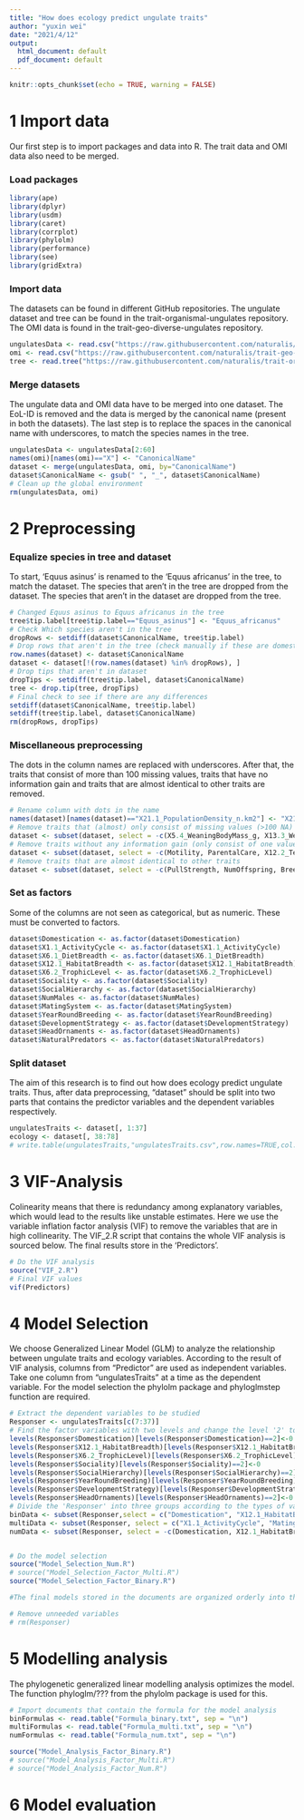 ---
title: "How does ecology predict ungulate traits"
author: "yuxin wei"
date: "2021/4/12"
output: 
  html_document: default
  pdf_document: default
---
```{r setup, include=FALSE}
knitr::opts_chunk$set(echo = TRUE, warning = FALSE)
```

# 1 Import data
Our first step is to import packages and data into R. The trait data and OMI data also need to be merged.

### Load packages
```{r Load packages, message=FALSE}
library(ape)
library(dplyr)
library(usdm)
library(caret)
library(corrplot)
library(phylolm)
library(performance)
library(see)
library(gridExtra)
```

### Import data
The datasets can be found in different GitHub repositories. The ungulate
dataset and tree can be found in the trait-organismal-ungulates repository. 
The OMI data is found in the trait-geo-diverse-ungulates repository.
```{r import data}
ungulatesData <- read.csv("https://raw.githubusercontent.com/naturalis/trait-organismal-ungulates/master/data/CSV/ungulatesTraits.csv")
omi <- read.csv("https://raw.githubusercontent.com/naturalis/trait-geo-diverse-ungulates/master/results/OMI/niche_traits.csv")
tree <- read.tree("https://raw.githubusercontent.com/naturalis/trait-organismal-ungulates/master/data/phylogeny/ungulates.tree")
```

### Merge datasets
The ungulate data and OMI data have to be merged into one dataset. The EoL-ID is
removed and the data is merged by the canonical name (present in both the
datasets). The last step is to replace the spaces in the canonical name with
underscores, to match the species names in the tree.
```{r merge data}
ungulatesData <- ungulatesData[2:60]
names(omi)[names(omi)=="X"] <- "CanonicalName"
dataset <- merge(ungulatesData, omi, by="CanonicalName")
dataset$CanonicalName <- gsub(" ", "_", dataset$CanonicalName)
# Clean up the global environment 
rm(ungulatesData, omi)
```

# 2 Preprocessing
### Equalize species in tree and dataset
To start, 'Equus asinus' is renamed to the 'Equus africanus' in the tree, to
match the dataset. The species that aren't in the tree are dropped from the
dataset. The species that aren't in the dataset are dropped from the tree.
```{r check if names match between dataset and tree, results='hide'}
# Changed Equus asinus to Equus africanus in the tree 
tree$tip.label[tree$tip.label=="Equus_asinus"] <- "Equus_africanus"
# Check Which species aren't in the tree
dropRows <- setdiff(dataset$CanonicalName, tree$tip.label)
# Drop rows that aren't in the tree (check manually if these are domesticated)
row.names(dataset) <- dataset$CanonicalName
dataset <- dataset[!(row.names(dataset) %in% dropRows), ]
# Drop tips that aren't in dataset
dropTips <- setdiff(tree$tip.label, dataset$CanonicalName)
tree <- drop.tip(tree, dropTips)
# Final check to see if there are any differences
setdiff(dataset$CanonicalName, tree$tip.label)
setdiff(tree$tip.label, dataset$CanonicalName)
rm(dropRows, dropTips)
```

### Miscellaneous preprocessing
The dots in the column names are replaced with underscores. After that, the
traits that consist of more than 100 missing values, traits that have no
information gain and traits that are almost identical to other traits are
removed.
```{r misc preprocessing}
# Rename column with dots in the name
names(dataset)[names(dataset)=="X21.1_PopulationDensity_n.km2"] <- "X21.1_PopulationDensity_n_km2"
# Remove traits that (almost) only consist of missing values (>100 NA)
dataset <- subset(dataset, select = -c(X5.4_WeaningBodyMass_g, X13.3_WeaningHeadBodyLen_mm, X13.2_NeonateHeadBodyLen_mm, X18.1_BasalMetRate_mLO2hr, X5.2_BasalMetRateMass_g, X2.1_AgeatEyeOpening_d, X8.1_AdultForearmLen_mm, X10.1_PopulationGrpSize))
# Remove traits without any information gain (only consist of one value)
dataset <- subset(dataset, select = -c(Motility, ParentalCare, X12.2_Terrestriality))
# Remove traits that are almost identical to other traits
dataset <- subset(dataset, select = -c(PullStrength, NumOffspring, BreedingInterval, Diet, AVGWeight, MaturityReachFemale, MaturityReachMale, X22.2_HomeRange_Indiv_km2, X5.3_NeonateBodyMass_g, X16.1_LittersPerYear,X7.1_DispersalAge_d))
```

### Set as factors
Some of the columns are not seen as categorical, but as numeric. These must be converted
to factors.
```{r as factor}
dataset$Domestication <- as.factor(dataset$Domestication)
dataset$X1.1_ActivityCycle <- as.factor(dataset$X1.1_ActivityCycle)
dataset$X6.1_DietBreadth <- as.factor(dataset$X6.1_DietBreadth)
dataset$X12.1_HabitatBreadth <- as.factor(dataset$X12.1_HabitatBreadth)
dataset$X6.2_TrophicLevel <- as.factor(dataset$X6.2_TrophicLevel)
dataset$Sociality <- as.factor(dataset$Sociality)
dataset$SocialHierarchy <- as.factor(dataset$SocialHierarchy)
dataset$NumMales <- as.factor(dataset$NumMales)
dataset$MatingSystem <- as.factor(dataset$MatingSystem)
dataset$YearRoundBreeding <- as.factor(dataset$YearRoundBreeding)
dataset$DevelopmentStrategy <- as.factor(dataset$DevelopmentStrategy)
dataset$HeadOrnaments <- as.factor(dataset$HeadOrnaments)
dataset$NaturalPredators <- as.factor(dataset$NaturalPredators)
```

### Split dataset
The aim of this research is to find out how does ecology predict ungulate traits. 
Thus, after data preprocessing, "dataset" should be split into two parts that contains the predictor variables and the dependent variables respectively. 
```{r re-divide the dataset}
ungulatesTraits <- dataset[, 1:37]
ecology <- dataset[, 38:78]
# write.table(ungulatesTraits,"ungulatesTraits.csv",row.names=TRUE,col.names=TRUE,sep=",")
```

# 3 VIF-Analysis
Colinearity means that there is redundancy among explanatory variables, which would lead to the results like unstable estimates. Here we use the variable inflation factor analysis (VIF) to remove the variables that are in high collinearity. The VIF_2.R script that contains the whole VIF analysis is sourced below. The final results store in the 'Predictors'.
```{r VIF, results='markup'}
# Do the VIF analysis
source("VIF_2.R")
# Final VIF values
vif(Predictors)
```

# 4 Model Selection
We choose Generalized Linear Model (GLM) to analyze the relationship between ungulate traits
and ecology variables. According to the result of VIF analysis, columns from "Predictor" are
used as independent variables. Take one column from "ungulatesTraits" at a time as the
dependent variable. For the model selection the phylolm package and phyloglmstep function are required.
```{r model selection, results='hide'}
# Extract the dependent variables to be studied 
Responser <- ungulatesTraits[c(7:37)]
# Find the factor variables with two levels and change the level '2' to '0', to meet the requirement of 'logistic' method.
levels(Responser$Domestication)[levels(Responser$Domestication)==2]<-0
levels(Responser$X12.1_HabitatBreadth)[levels(Responser$X12.1_HabitatBreadth)==2]<-0
levels(Responser$X6.2_TrophicLevel)[levels(Responser$X6.2_TrophicLevel)==2]<-0
levels(Responser$Sociality)[levels(Responser$Sociality)==2]<-0
levels(Responser$SocialHierarchy)[levels(Responser$SocialHierarchy)==2]<-0
levels(Responser$YearRoundBreeding)[levels(Responser$YearRoundBreeding)==2]<-0
levels(Responser$DevelopmentStrategy)[levels(Responser$DevelopmentStrategy)==2]<-0
levels(Responser$HeadOrnaments)[levels(Responser$HeadOrnaments)==2]<-0
# Divide the 'Responser' into three groups according to the types of variables: 'binaryData', 'multiData' and 'numData'.
binData <- subset(Responser,select = c("Domestication", "X12.1_HabitatBreadth", "X6.2_TrophicLevel", "Sociality", "SocialHierarchy", "YearRoundBreeding", "DevelopmentStrategy", "HeadOrnaments"))
multiData <- subset(Responser, select = c("X1.1_ActivityCycle", "MatingSystem", "NaturalPredators", "NumMales", "X6.1_DietBreadth"))
numData <- subset(Responser, select = -c(Domestication, X12.1_HabitatBreadth, X6.2_TrophicLevel, Sociality, SocialHierarchy, YearRoundBreeding, DevelopmentStrategy, HeadOrnaments, X1.1_ActivityCycle, MatingSystem, NaturalPredators, NumMales, X6.1_DietBreadth))


# Do the model selection   
source("Model_Selection_Num.R")
# source("Model_Selection_Factor_Multi.R")
source("Model_Selection_Factor_Binary.R")

#The final models stored in the documents are organized orderly into three new documents:"Formula_binary.txt", "Formula_multi.txt", "Formula_num.txt"

# Remove unneeded variables
# rm(Responser)
```

# 5 Modelling analysis 
The phylogenetic generalized linear modelling analysis optimizes the model. The function phyloglm/??? from the phylolm package is used for this.
```{r model analysis}
# Import documents that contain the formula for the model analysis
binFormulas <- read.table("Formula_binary.txt", sep = "\n")
multiFormulas <- read.table("Formula_multi.txt", sep = "\n")
numFormulas <- read.table("Formula_num.txt", sep = "\n")

source("Model_Analysis_Factor_Binary.R")
# source("Model_Analysis_Factor_Multi.R")
# source("Model_Analysis_Factor_Num.R")
```


# 6 Model evaluation 

